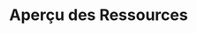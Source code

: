 
# Aperçu des Ressources

<Cards>
  <Card
    title="Livres"
    href="/resources/books"
  />
  <Card
    title="Chapitres"
    href="/resources/chapters"
  />
  <Card
    title="Personnages"
    href="/resources/characters"
  />
  <Card
    title="Films"
    href="/resources/movies"
  />
  <Card
    title="Potions"
    href="/resources/potions"
  />
  <Card
    title="Sorts"
    href="/resources/spells"
  />
</Cards>
